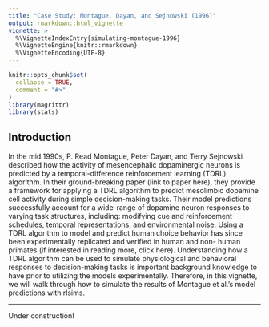 ```yaml
---
title: "Case Study: Montague, Dayan, and Sejnowski (1996)"
output: rmarkdown::html_vignette
vignette: >
  %\VignetteIndexEntry{simulating-montague-1996}
  %\VignetteEngine{knitr::rmarkdown}
  %\VignetteEncoding{UTF-8}
---
```


```r
knitr::opts_chunk$set(
  collapse = TRUE,
  comment = "#>"
)
library(magrittr)
library(stats)
```
## Introduction

In the mid 1990s, P. Read Montague, Peter Dayan, and Terry Sejnowski described how the activity
of mesencephalic dopaminergic neurons is predicted by a temporal-difference reinforcement
learning (TDRL) algorithm. In their ground-breaking paper (link to paper here), they provide a
framework for applying a TDRL algorithm to predict mesolimbic dopamine cell activity during simple
decision-making tasks. Their model predictions successfully account for a wide-range of dopamine
neuron responses to varying task structures, including: modifying cue and reinforcement schedules,
temporal representations, and environmental noise. Using a TDRL algorithm to model and predict
human choice behavior has since been experimentally replicated and verified in human and non-
human primates (if interested in reading more, click here). Understanding how a TDRL algorithm
can be used to simulate physiological and behavioral responses to decision-making tasks is
important background knowledge to have prior to utilizing the models experimentally. Therefore, in
this vignette, we will walk through how to simulate the results of Montague et al.’s model predictions
with rlsims.

---

Under construction!
